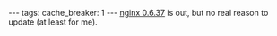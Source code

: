 ---
tags:
cache_breaker: 1
---
[[nginx 0.6.37]] is out, but no real reason to update (at least for me).
